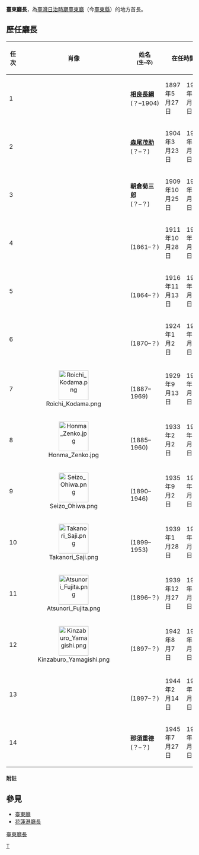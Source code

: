 '''臺東廳長'''，為[[臺灣日治時期|臺灣日治時期]][[臺東廳|臺東廳]]（今[[臺東縣|臺東縣]]）的地方首長。

==歷任廳長==
{| class="wikitable" style="text-align:center"
|--
!任次
! width="50" |肖像
! width="100"|姓名<br /><small>(生–卒)</small>
! colspan=2 width="100"|在任時間
! width="200"|備註
|-- bgcolor=#EEEEEE
|1
| align="center" |
| '''[[相良長綱|相良長綱]]'''<br />(？–1904)</small>
| 1897年5月27日{{efn|原[[臺南縣_(日治時期)|臺南縣]]臺東支廳長兼臺東[[撫墾署|撫墾署]]長（代理）。}} || 1904年3月23日{{efn|卒於任內。}}
|兼任臺東撫墾署長（代理）至1898年6月20日。
|-- bgcolor=#EEEEEE
|2
| align="center" |
| '''[[森尾茂助|森尾茂助]]'''<br />(？–？)</small>
| 1904年3月23日|| 1909年10月25日
|1.兼任[[恆春廳|恆春廳]]長至1904年6月22日。<br />2.任內發生[[威里事件|威里事件]]與[[七腳川事件|七腳川事件]]。
|-- bgcolor=#EEEEEE
|3
| align="center" |
| '''朝倉菊三郎'''<br />(？–？)</small>
| 1909年10月25日{{efn|原[[鹽水港廳|鹽水港廳]]長。}} || 1911年10月28日
|1.1909年10月25日花蓮港支廳與璞石閣支廳合併獨立為[[花蓮港廳|花蓮港廳]]。<br />2.任內發生[[麻荖漏事件|麻荖漏事件]]。<br />3.啟用卑南燈臺。
|-- bgcolor=#EEEEEE
|4
| align="center" |
| '''{{link-ja|能勢靖一|能勢靖一}}'''<br />(1861–？)</small>
| 1911年10月28日{{efn|原[[臺南廳|臺南廳]]庶務課長。}} || 1916年11月13日
|1.任內發生霧鹿事件。<br />2.啟用[[三仙台燈杆|三仙臺燈臺]]。
|-- bgcolor=#EEEEEE
|5
| align="center" |
| '''{{link-ja|市來半次郎|市来半次郎}}'''<br />(1864–？)</small>
| 1916年11月13日{{efn|原[[臺北廳|臺北廳]]警務課長。}} || 1924年1月2日
|任內發生初來事件。
|-- bgcolor=#EEEEEE
|6
| align="center" |
| '''{{link-ja|齋藤透|齋藤透}}'''<br />(1870–？)</small>
| 1924年1月2日{{efn|原[[高雄州|高雄州]][[屏東郡|屏東郡]]守。}} || 1929年9月13日
|1.設立[[國立臺東專科學校|農業補習學校]]。<br />2.[[臺東線|臺東線]]全線通車。
|-- bgcolor=#EEEEEE
|7
| align="center" |[[File:Roichi_Kodama.png|80px]]
| '''{{link-ja|兒玉魯一|児玉魯一}}'''<br />(1887–1969)</small>
| 1929年9月13日{{efn|原[[澎湖廳長|澎湖廳長]]。}} || 1933年2月2日{{efn|改任[[南洋廳|南洋廳]][[書記官|書記官]]。}}
|啟用[[新港漁港|新港漁港]]。
|-- bgcolor=#EEEEEE
|8
| align="center" |[[File:Honma_Zenko.jpg|80px]]
| '''{{link-ja|本間善庫|本間善庫}}'''<br />(1885–1960)</small>
| 1933年2月2日{{efn|原澎湖廳長。}}  || 1935年9月2日{{efn|改任[[臺灣總督府交通局|交通局]]理事。}} 
|任內發生逢阪事件。
|-- bgcolor=#EEEEEE
|9
| align="center" |[[File:Seizo_Ohiwa.png|80px]]
| '''{{link-ja|大磐誠三|大磐誠三}}'''<br />(1890–1946)</small>
| 1935年9月2日{{efn|原澎湖廳長。}}  || 1939年1月28日{{efn|改任交通局理事。}} 
|1.1937年10月1日臺東廳施行[[臺灣街庄制|街庄制]]。<br />2.[[卑南大圳|卑南大圳]]修繕完工。<br />3.設立[[敷島村_(台灣)|敷島村]]。
|-- bgcolor=#EEEEEE
|10
| align="center" |[[File:Takanori_Saji.png|80px]]
| '''{{link-ja|佐治孝德|佐治孝徳}}'''<br />(1899–1953)</small>
| 1939年1月28日{{efn|原[[臺中州|臺中州]]内務部長。}} || 1939年12月27日{{efn|改任[[專賣局|專賣局]]庶務課長兼樟腦課長。}} 
|啟用[[綠島燈塔|火燒島燈臺]]。
|-- bgcolor=#EEEEEE
|11
| align="center" |[[File:Atsunori_Fujita.png|80px]]
| '''{{link-ja|藤田淳教|藤田淳教}}'''<br />(1896–？)</small>
| 1939年12月27日{{efn|原[[新竹州|新竹州]]内務部長。}} || 1942年8月7日{{efn|改任[[臺灣總督府殖產局|殖產局]]特產課長。}} 
|1.任內發生[[內本鹿|內本鹿]]事件。<br />2.設立[[國立臺東高級中學|臺東中學校]]與[[國立臺東女子高級中學|臺東高等女學校]]。<br />3.提出[[清水計畫|清水計畫]]。
|-- bgcolor=#EEEEEE
|12
| align="center" |[[File:Kinzaburo_Yamagishi.png|80px]]
| '''{{link-ja|山岸金三郎|山岸金三郎}}'''<br />(1897–？)</small>
| 1942年8月7日{{efn|原米穀局總務課長。}} || 1944年2月14日 
|
|-- bgcolor=#EEEEEE
|13
| align="center" |
| '''{{link-ja|鈴樹忠信|鈴樹忠信}}'''<br />(1897–？)</small>
| 1944年2月14日{{efn|原米穀局總務課長。}} || 1945年7月27日
|啟用[[大南發電所|大南發電所]]
|-- bgcolor=#EEEEEE
|14
| align="center" |
| '''那須重德'''<br />(？–？)</small>
| 1945年7月27日{{efn|原高雄州總務部長。}} || 1945年10月25日
|任內發生[[三叉山|三叉山]]事件。
|}

==== 附註 ====
<div class="references-small">
{{NoteFoot}}
</div>

{{notelist|iger=}}

==參見==
*[[臺東廳|臺東廳]]
*[[花蓮港廳長|花蓮港廳長]]

[[category:臺東廳長|]]
[[Category:台灣日治時期地方政府官職|T]]